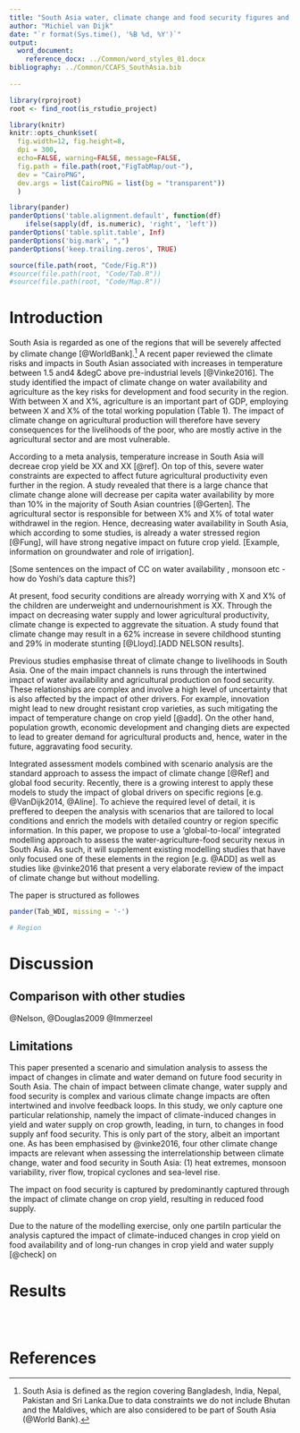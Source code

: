 ```yaml
---
title: "South Asia water, climate change and food security figures and maps"
author: "Michiel van Dijk"
date: "`r format(Sys.time(), '%B %d, %Y')`"
output: 
  word_document:
    reference_docx: ../Common/word_styles_01.docx
bibliography: ../Common/CCAFS_SouthAsia.bib
    
---
```


```r
library(rprojroot)
root <- find_root(is_rstudio_project)

library(knitr)
knitr::opts_chunk$set(
  fig.width=12, fig.height=8,
  dpi = 300,
  echo=FALSE, warning=FALSE, message=FALSE,
  fig.path = file.path(root,"FigTabMap/out-"),
  dev = "CairoPNG",
  dev.args = list(CairoPNG = list(bg = "transparent"))
  )

library(pander)
panderOptions('table.alignment.default', function(df)
    ifelse(sapply(df, is.numeric), 'right', 'left'))
panderOptions('table.split.table', Inf)
panderOptions('big.mark', ",")
panderOptions('keep.trailing.zeros', TRUE)

source(file.path(root, "Code/Fig.R"))
#source(file.path(root, "Code/Tab.R"))
#source(file.path(root, "Code/Map.R"))
```

# Introduction
South Asia is regarded as one of the regions that will be severely affected by climate change [@WorldBank].[^1] A recent paper reviewed the climate risks and impacts in South Asian associated with increases in temperature between 1.5 and4 &degC above pre-industrial levels [@Vinke2016]. The study identified the impact of climate change on water availability and agriculture as the key risks for  development and food security in the region. With between X and X%, agriculture is an important part of GDP, employing between X and X% of the total working population (Table 1). The impact of climate change on agricultural production will therefore have severy consequences for the livelihoods of the poor, who are mostly active in the agricultural sector and are most vulnerable. 

According to a meta analysis, temperature increase in South Asia will decreae crop yield be XX and XX [@ref]. On top of this, severe water constraints are expected to affect future agricultural productivity even further in the region. A study revealed that there is a large chance that climate change alone will decrease per capita water availability by more than 10% in the majority of South Asian countries [@Gerten]. The agricultural sector is responsible for between X% and X% of total water withdrawel in the region. Hence, decreasing water availability in South Asia, which according to some studies, is already a water stressed region [@Fung], will have strong negative impact on future crop yield. [Example, information on groundwater and role of irrigation].


[Some sentences on the impact of CC on water availability , monsoon etc - how do Yoshi's data capture this?]

At present, food security conditions are already worrying with X and X% of the children are underweight and undernourishment is XX. Through the impact on decreasing water supply and lower agricultural productivity, climate change is expected to aggrevate the situation. A study found that climate change may result in a 62% increase in severe childhood stunting and 29% in moderate stunting [@Lloyd].[ADD NELSON results]. 

Previous studies emphasise threat of climate change to livelihoods in South Asia. One of the main impact channels is runs through the intertwined impact of water availability and agricultural production on food security. These relationships are complex and involve a high level of uncertainty that is also affected by the impact of other drivers. For example, innovation might lead to new drought resistant crop varieties, as such mitigating the impact of temperature change on crop yield [@add]. On the other hand, population growth, economic development and changing diets are expected to lead to greater demand for agricultural products and, hence, water in the future, aggravating food security. 

Integrated assessment models combined with scenario analysis are the standard approach to assess the impact of climate change [@Ref] and global food security. Recently, there is a growing interest to apply these models to study the impact of global drivers on specific regions [e.g. @VanDijk2014, @Aline]. To achieve the required level of detail, it is preffered to deepen the analysis with  scenarios that are tailored to local conditions and enrich the models with detailed country or region specific information. In this paper, we propose to use a 'global-to-local' integrated modelling approach to assess the water-agriculture-food security nexus in South Asia. As such, it will supplement existing modelling studies that have only focused one of these elements in the region [e.g. @ADD] as well as studies like @vinke2016 that present a very elaborate review of the impact of climate change but without modelling. 

The paper is structured as followes



```r
pander(Tab_WDI, missing = '-')
```


[^1]: South Asia is defined as the region covering Bangladesh, India, Nepal, Pakistan and Sri Lanka.Due to data constraints we do not include Bhutan and the Maldives, which are also considered to be part of South Asia (@World Bank). 



```r
# Region
```

# Discussion
## Comparison with other studies
@Nelson, @Douglas2009 @Immerzeel

## Limitations
This paper presented a scenario and simulation analysis to assess the impact of changes in climate and water demand on future food security in South Asia. The chain of impact between climate change, water supply and food security is complex and various climate change impacts are often intertwined and involve feedback loops. In this study, we only capture one particular relationship, namely the impact of climate-induced changes in yield and water supply on crop growth, leading, in turn, to changes in food supply anf food security. This is only part of the story, albeit an important one. As has been emphasised by @vinke2016, four other climate change impacts are relevant when assessing the interrelationship between climate change, water and food security in South Asia: (1) heat extremes, monsoon variability, river flow, tropical cyclones and sea-level rise. 

The impact on food security is captured by predominantly captured through the impact of climate change on crop yield, resulting in reduced food supply. 

Due to the nature of the modelling exercise, only one partiIn particular the analysis captured the impact of climate-induced changes in crop yield on food availability and of long-run changes in crop yield and water supply [@check] on 

# Results


```r

```

```r

```

```r

```



# References